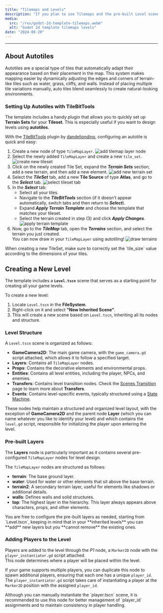 ```yaml
---
title: "Tilemaps and Levels"
description: "If you plan to use Tilemaps and the pre-built Level scene to build your levels, here you can discover some useful tips to create new levels and setting up autotiles in no time."
media:
  src: "/res/godot-2d-template-tilemaps.webm"
  alt: "Godot 2d template tilemaps levels"
date: "2024-08-20"
---
```




---

## About Autotiles

Autotiles are a special type of tiles that automatically adapt their appearance based on their placement in the map.
This system makes mapping easier by dynamically adjusting the edges and corners of terrain-like tiles such as water, grass, cliffs, and walls.
Instead of placing multiple tile variations manually, auto tiles blend seamlessly to create natural-looking environments.

### Setting Up Autotiles with TileBitTools

The template includes a handy plugin that allows you to quickly set up **Terrain Sets** for your **Tileset**.
This is especially useful if you want to design levels using **autotiles**.

With the [TileBitTools](https://godotengine.org/asset-library/asset/1757) plugin by [dandeliondino](https://github.com/dandeliondino),
configuring an autotile is quick and easy:

1. Create a new node of type `TileMapLayer`.
   <Image src={_1_add_tilemap_layer} alt="add tilemap layer node" />
2. Select the newly added `TileMapLayer` and create a new `tile_set`.
   <Image src={_2_create_new_tileset} alt="create new tileset" />
3. Click on the newly created Tile Set, expand the **_Terrain Sets_** section, add a new terrain, and then add a new element.
   <Image src={_3_add_new_terrain_set} alt="add new terrain set" />
4. Select the **_TileSet_** tab, add a new **Tile Source** of type **Atlas**, and go to the **_Select_** tab.
   <Image src={_4_tileset_tab} alt="select tileset tab" />
5. In the **_Select_** tab:
   - Select all your tiles.
   - Navigate to the **_TileBitTools_** section (if it doesn't appear automatically, switch tabs and then return to **_Select_**).
   - Expand **_Apply Terrain Template_** and choose the template that matches your tileset.
   - Select the terrain created in step (3) and click **_Apply Changes_**.
     <Image src={_5_apply_terrain_template} alt="apply terrain template" />
6. Now, go to the **_TileMap_** tab, open the **_Terrains_** section, and select the terrain you just created.  
    You can now draw in your `TileMapLayer` using autotiling!
   <Image src={_6_draw_terrain} alt="draw terrains" />

<Callout type="warning">
  When creating a new TileSet, make sure to correctly set the `tile_size` value
  according to the dimensions of your tiles.
</Callout>

## Creating a New Level

The template includes a **`Level.tscn`** scene that serves as a starting point for creating all your game levels.

To create a new level:

1. Locate `Level.tscn` in the **FileSystem**.
2. Right-click on it and select **"New Inherited Scene"**.
3. This will create a new scene based on `Level.tscn`, inheriting all its nodes and structure.

### Level Structure

A `Level.tscn` scene is organized as follows:

- **GameCamera2D**: The main game camera, with the `game_camera.gd` script attached, which allows it to follow a specified target.
- **Layers**: Contains all `TileMapLayer` nodes.
- **Props**: Contains the decorative elements and environmental props.
- **Entities**: Contains all level entities, including the player, NPCs, and enemies.
- **Transfers**: Contains level transition nodes. Check the [Scenes Transition](/godot-2d-topdown-template/scenes-transition) page to learn more about **Transfers**.
- **Events**: Contains level-specific events, typically structured using a [State Machine](/godot-2d-topdown-template/state-machines).

These nodes help maintain a structured and organized level layout,
with the exception of **GameCamera2D** and the parent node **Layer**
(which you can name whatever you like to identify your level) and which contains the `level.gd` script, responsible for initializing the player upon entering the level.

### Pre-built Layers

The **Layers** node is particularly important as it contains several pre-configured `TileMapLayer` nodes for level design.

The `TileMapLayer` nodes are structured as follows:

- **terrain**: The base ground layer.
- **water**: Used for water or other elements that sit above the base terrain.
- **terrain2**: A secondary terrain layer, useful for elements like shadows or additional details.
- **walls**: Defines walls and solid structures.
- **top**: The highest layer in the hierarchy. This layer always appears above characters, props, and other elements.

<Callout type="info">
  You are free to configure the pre-built layers as needed, starting from
  `Level.tscn`, keeping in mind that in your **inherited levels** you can
  **add** new layers but you **cannot remove** the existing ones.
</Callout>

### Adding Players to the Level

Players are added to the level through the _P1_ node, a `Marker2D` node with the `player_instantiator.gd` script attached.  
This node determines where a player will be placed within the level.

If your game supports multiple players, you can duplicate this node to spawn additional players, ensuring that each one has a unique `player_id`.  
The `player_instantiator.gd` script takes care of instantiating a player at the `Marker2D` position with the assigned `player_id`.

<Callout type="warning">
  Although you can manually instantiate the `player.tscn` scene, it is
  recommended to use this node for better management of `player_id` assignments
  and to maintain consistency in player handling.
</Callout>
